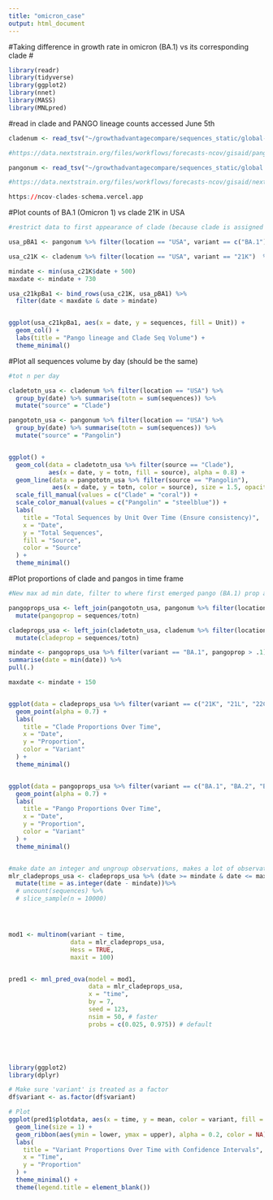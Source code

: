 ```yaml
---
title: "omicron_case"
output: html_document
---
```

#Taking difference in growth rate in omicron (BA.1) vs its corresponding clade 
#

```r
library(readr)
library(tidyverse)
library(ggplot2)
library(nnet)
library(MASS)
library(MNLpred)
```


#read in clade and PANGO lineage counts accessed June 5th  
```r
cladenum <- read_tsv("~/growthadvantagecompare/sequences_static/global-2.tsv") %>% rename(variant = clade)

#https://data.nextstrain.org/files/workflows/forecasts-ncov/gisaid/pango_lineages/global.tsv.gz

pangonum <- read_tsv("~/growthadvantagecompare/sequences_static/global.tsv") %>% rename(variant = clade)

#https://data.nextstrain.org/files/workflows/forecasts-ncov/gisaid/nextstrain_clades/global.tsv.gz

https://ncov-clades-schema.vercel.app
```


#Plot counts of BA.1 (Omicron 1) vs clade 21K in USA
```r
#restrict data to first appearance of clade (because clade is assigned when growth of pango lineage is high)

usa_pBA1 <- pangonum %>% filter(location == "USA", variant == c("BA.1")) %>% mutate("Unit"= "Pangolin BA.1")

usa_c21K <- cladenum %>% filter(location == "USA", variant == "21K")  %>% mutate("Unit"= "Clade 21K")

mindate <- min(usa_c21K$date + 500) 
maxdate <- mindate + 730

usa_c21kpBa1 <- bind_rows(usa_c21K, usa_pBA1) %>% 
  filter(date < maxdate & date > mindate)


ggplot(usa_c21kpBa1, aes(x = date, y = sequences, fill = Unit)) + 
  geom_col() +
  labs(title = "Pango lineage and Clade Seq Volume") +
  theme_minimal()


```
#Plot all sequences volume by day (should be the same)
```r
#tot n per day

cladetotn_usa <- cladenum %>% filter(location == "USA") %>% 
  group_by(date) %>% summarise(totn = sum(sequences)) %>% 
  mutate("source" = "Clade")

pangototn_usa <- pangonum %>% filter(location == "USA") %>% 
  group_by(date) %>% summarise(totn = sum(sequences)) %>% 
  mutate("source" = "Pangolin")


ggplot() +
  geom_col(data = cladetotn_usa %>% filter(source == "Clade"),
           aes(x = date, y = totn, fill = source), alpha = 0.8) +
  geom_line(data = pangototn_usa %>% filter(source == "Pangolin"),
            aes(x = date, y = totn, color = source), size = 1.5, opacity = .3) +
  scale_fill_manual(values = c("Clade" = "coral")) +
  scale_color_manual(values = c("Pangolin" = "steelblue")) +
  labs(
    title = "Total Sequences by Unit Over Time (Ensure consistency)",
    x = "Date",
    y = "Total Sequences",
    fill = "Source",
    color = "Source"
  ) +
  theme_minimal()

```
#Plot proportions of clade and pangos in time frame
```r

#New max ad min date, filter to where first emerged pango (BA.1) prop above 5% and add a year 

pangoprops_usa <- left_join(pangototn_usa, pangonum %>% filter(location == "USA"), by = "date") %>% 
  mutate(pangoprop = sequences/totn)

cladeprops_usa <- left_join(cladetotn_usa, cladenum %>% filter(location == "USA"), by = "date") %>% 
  mutate(cladeprop = sequences/totn)

mindate <- pangoprops_usa %>% filter(variant == "BA.1", pangoprop > .1) %>% 
summarise(date = min(date)) %>% 
pull(.)

maxdate <- mindate + 150


ggplot(data = cladeprops_usa %>% filter(variant == c("21K", "21L", "22C"), date > mindate & date < maxdate), aes(x = date, y = cladeprop, color = variant)) +
  geom_point(alpha = 0.7) +
  labs(
    title = "Clade Proportions Over Time",
    x = "Date",
    y = "Proportion",
    color = "Variant"
  ) +
  theme_minimal()


ggplot(data = pangoprops_usa %>% filter(variant == c("BA.1", "BA.2", "BA.2.12.1"), date > mindate & date < maxdate), aes(x = date, y = pangoprop, color = variant)) +
  geom_point(alpha = 0.7) +
  labs(
    title = "Pango Proportions Over Time",
    x = "Date",
    y = "Proportion",
    color = "Variant"
  ) +
  theme_minimal()



```

```r

#make date an integer and ungroup observations, makes a lot of observations so slice at 50k
mlr_cladeprops_usa <- cladeprops_usa %>% (date >= mindate & date <= maxdate) %>% 
  mutate(time = as.integer(date - mindate))%>% 
  # uncount(sequences) %>% 
  # slice_sample(n = 10000)




mod1 <- multinom(variant ~ time,
                 data = mlr_cladeprops_usa,
                 Hess = TRUE,
                 maxit = 100)


pred1 <- mnl_pred_ova(model = mod1,
                      data = mlr_cladeprops_usa,
                      x = "time",
                      by = 7,
                      seed = 123,
                      nsim = 50, # faster
                      probs = c(0.025, 0.975)) # default





library(ggplot2)
library(dplyr)

# Make sure 'variant' is treated as a factor
df$variant <- as.factor(df$variant)

# Plot
ggplot(pred1$plotdata, aes(x = time, y = mean, color = variant, fill = variant)) +
  geom_line(size = 1) +
  geom_ribbon(aes(ymin = lower, ymax = upper), alpha = 0.2, color = NA) +
  labs(
    title = "Variant Proportions Over Time with Confidence Intervals",
    x = "Time",
    y = "Proportion"
  ) +
  theme_minimal() +
  theme(legend.title = element_blank())

```

